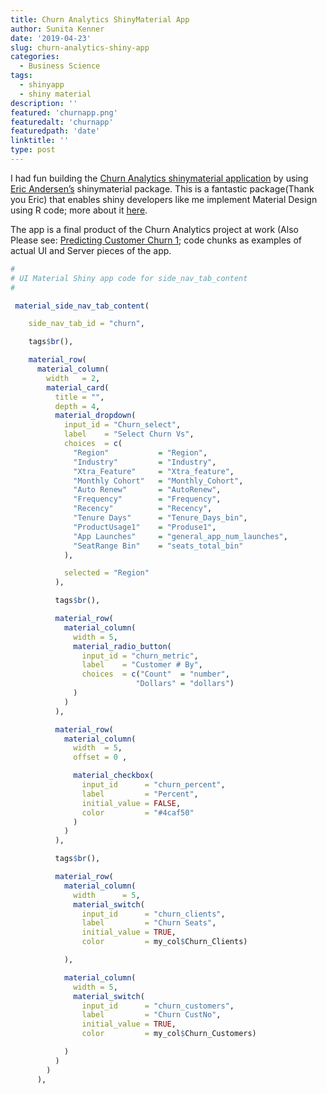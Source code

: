 ```yaml
---
title: Churn Analytics ShinyMaterial App
author: Sunita Kenner
date: '2019-04-23'
slug: churn-analytics-shiny-app
categories:
  - Business Science
tags:
  - shinyapp
  - shiny material
description: ''
featured: 'churnapp.png'
featuredalt: 'churnapp'
featuredpath: 'date'
linktitle: ''
type: post
---
```


I had fun building the [Churn Analytics shinymaterial application](https://busaanalytics.shinyapps.io/Blog_ProductChurn_App1/) by using [Eric Andersen's](https://ericrayanderson.github.io/shinymaterial/) shinymaterial package. This is a fantastic package(Thank you Eric) that enables shiny developers like me implement Material Design using R code; more about it [here](https://rviews.rstudio.com/2018/03/13/alternative-design-for-shiny/). 

The app is a final product of the Churn Analytics project at work (Also Please see: [Predicting Customer Churn 1](https://www.sgkenner.com/blog/predicting-customer-churn-part-1-eda-feature-engineering/); code chunks as examples of actual UI and Server pieces of the app.

```r

#
# UI Material Shiny app code for side_nav_tab_content
#

 material_side_nav_tab_content(

    side_nav_tab_id = "churn",

    tags$br(),

    material_row(
      material_column(
        width   = 2,
        material_card(
          title = "",
          depth = 4,
          material_dropdown(
            input_id = "Churn_select",
            label    = "Select Churn Vs",
            choices  = c(
              "Region"           = "Region",
              "Industry"         = "Industry",
              "Xtra_Feature"     = "Xtra_feature",
              "Monthly Cohort"   = "Monthly_Cohort",
              "Auto Renew"       = "AutoRenew",
              "Frequency"        = "Frequency",
              "Recency"          = "Recency",
              "Tenure Days"      = "Tenure_Days_bin",
              "ProductUsage1"    = "Produse1",
              "App Launches"     = "general_app_num_launches",
              "SeatRange Bin"    = "seats_total_bin"
            ),

            selected = "Region"
          ),

          tags$br(),

          material_row(
            material_column(
              width = 5,
              material_radio_button(
                input_id = "churn_metric",
                label    = "Customer # By",
                choices  = c("Count"  = "number",
                            "Dollars" = "dollars")
              )
            )
          ),

          material_row(
            material_column(
              width  = 5,
              offset = 0 ,

              material_checkbox(
                input_id      = "churn_percent",
                label         = "Percent",
                initial_value = FALSE,
                color         = "#4caf50"
              )
            )
          ),

          tags$br(),

          material_row(
            material_column(
              width      = 5,
              material_switch(
                input_id      = "churn_clients",
                label         = "Churn Seats",
                initial_value = TRUE,
                color         = my_col$Churn_Clients)

            ),

            material_column(
              width = 5,
              material_switch(
                input_id      = "churn_customers",
                label         = "Churn CustNo",
                initial_value = TRUE,
                color         = my_col$Churn_Customers)

            )
          )
        )
      ),

```



